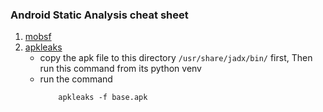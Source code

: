 ### Android Static Analysis cheat sheet
1. [mobsf](https://github.com/MobSF/Mobile-Security-Framework-MobSF)
2. [apkleaks](https://github.com/dwisiswant0/apkleaks)
    - copy the  apk file to this directory `/usr/share/jadx/bin/` first, Then run this command from its python venv
    - run the command
        ```shell
            apkleaks -f base.apk
        ```
